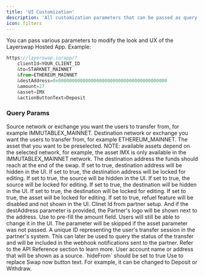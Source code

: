 ```yaml
---
title: 'UI Customization'
description: 'All customization parameters that can be passed as query parameters to customize the look of Layerswap Hosted UI'
icon: filters
---
```


You can pass various parameters to modify the look and UX of the Layerswap Hosted App. Example:

```javascript
https://layerswap.io/app/?
    clientId=YOUR_CLIENT_ID
    &to=STARKNET_MAINNET
    &from=ETHEREUM_MAINNET
    &destAddress=0x0000000000000000000000000000000000000000
    &amount=27
    &asset=IMX
    &actionButtonText=Deposit
```

### Query Params

<ResponseField name="from" type="string">
  Source network or exchange you want the users to transfer from, for example IMMUTABLEX_MAINNET.  
</ResponseField>

<ResponseField name="to" type="string">
    Destination network or exchange you want the users to transfer from, for example ETHEREUM_MAINNET. 
</ResponseField>

<ResponseField name="asset" type="string">
    The asset that you want to be preselected. NOTE: available assets depend on the selected network, for example, the asset IMX is only available in the IMMUTABLEX_MAINNET network.
</ResponseField>

<ResponseField name="destAddress" type="string">
    The destination address the funds should reach at the end of the swap.
</ResponseField>

<ResponseField name="hideAddress" type="true or false">
   If set to true, destination address will be hidden in the UI.
</ResponseField>

<ResponseField name="lockAddress" type="true or false">
    If set to true, the destination address will be locked for editing.
</ResponseField>

<ResponseField name="hideFrom" type="true or false">
    If set to true, the source will be hidden in the UI.
</ResponseField>

<ResponseField name="lockFrom" type="true or false">
    If set to true, the source will be locked for editing.
</ResponseField>

<ResponseField name="hideTo" type="true or false">
    If set to true, the destination will be hidden in the UI.
</ResponseField>

<ResponseField name="lockTo" type="true or false">
    If set to true, the destination will be locked for editing.
</ResponseField>

<ResponseField name="lockAsset" type="true or false">
    If set to true, the asset will be locked for editing.
</ResponseField>

<ResponseField name="hideRefuel" type="true or false">
    If set to true, refuel feature will be disabled and not shown in the UI.
</ResponseField>

<ResponseField name="clientId" type="string">
    Clinet Id from partner setup. And if the destAddress parameter is provided, the Partner's logo will be shown next to the address.
</ResponseField>

<ResponseField name="amount" type="number">
    Use to pre-fill the amount field. Users will still be able to change it in the UI. The parameter will be skipped if the asset parameter was not passed.
</ResponseField>

<ResponseField name="externalId" type="string">
    A unique ID representing the user's transfer session in the partner's system. This can later be used to query the status of the transfer and will be included in the webhook notifications sent to the partner. Refer to the API Reference section to learn more.
</ResponseField>

<ResponseField name="account" type="string">
    User account name or address that will be shown as a source. `hideFrom` should be set to true
</ResponseField>

<ResponseField name="actionButtonText" type="string">
    Use to replace Swap now button text. For example, it can be changed to Deposit or Withdraw.
</ResponseField>

